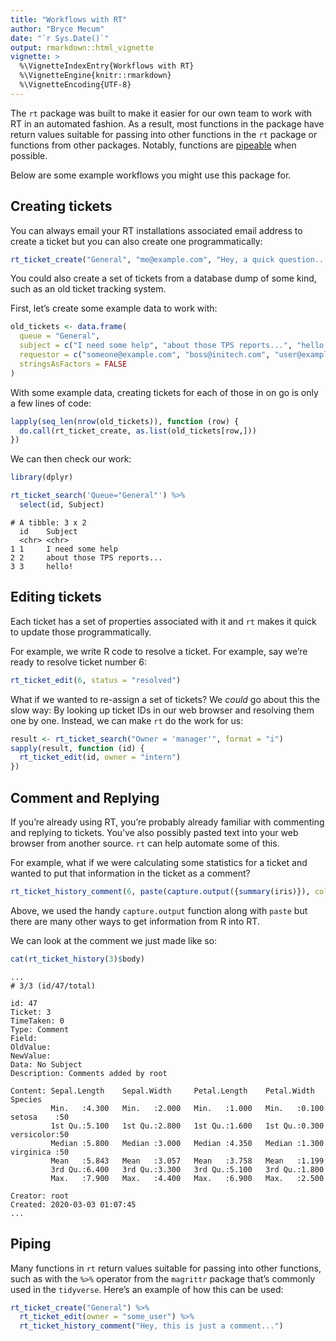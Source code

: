 ```yaml
---
title: "Workflows with RT"
author: "Bryce Mecum"
date: "`r Sys.Date()`"
output: rmarkdown::html_vignette
vignette: >
  %\VignetteIndexEntry{Workflows with RT}
  %\VignetteEngine{knitr::rmarkdown}
  %\VignetteEncoding{UTF-8}
---
```


The `rt` package was built to make it easier for our own team to work with RT in an automated fashion.
As a result, most functions in the package have return values suitable for passing into other functions in the `rt` package or functions from other packages.
Notably, functions are [pipeable](https://magrittr.tidyverse.org/reference/pipe.html) when possible.

Below are some example workflows you might use this package for.

## Creating tickets

You can always email your RT installations associated email address to create a ticket but you can also create one programmatically:

```r
rt_ticket_create("General", "me@example.com", "Hey, a quick question...")
```

You could also create a set of tickets from a database dump of some kind, such as an old ticket tracking system.

First, let's create some example data to work with:

```r
old_tickets <- data.frame(
  queue = "General",
  subject = c("I need some help", "about those TPS reports...", "hello!"),
  requestor = c("someone@example.com", "boss@initech.com", "user@example.com"),
  stringsAsFactors = FALSE
)
```

With some example data, creating tickets for each of those in on go is only a few lines of code:

```r
lapply(seq_len(nrow(old_tickets)), function (row) {
  do.call(rt_ticket_create, as.list(old_tickets[row,]))
})
```

We can then check our work:

```r
library(dplyr)

rt_ticket_search('Queue="General"') %>%
  select(id, Subject)
```

```
# A tibble: 3 x 2
  id    Subject
  <chr> <chr>
1 1     I need some help
2 2     about those TPS reports...
3 3     hello!
```
## Editing tickets

Each ticket has a set of properties associated with it and `rt` makes it quick to update those programmatically.

For example, we write R code to resolve a ticket.
For example, say we're ready to resolve ticket number 6:

```r
rt_ticket_edit(6, status = "resolved")
```

What if we wanted to re-assign a set of tickets?
We _could_ go about this the slow way: By looking up ticket IDs in our web browser and resolving them one by one.
Instead, we can make `rt` do the work for us:

```r
result <- rt_ticket_search("Owner = 'manager'", format = "i")
sapply(result, function (id) {
  rt_ticket_edit(id, owner = "intern")
})
```

## Comment and Replying

If you're already using RT, you're probably already familiar with commenting and replying to tickets.
You've also possibly pasted text into your web browser from another source.
`rt` can help automate some of this.

For example, what if we were calculating some statistics for a ticket and wanted to put that information in the ticket as a comment?

```r
rt_ticket_history_comment(6, paste(capture.output({summary(iris)}), collapse = "\n"))
```

Above, we used the handy `capture.output` function along with `paste` but there are many other ways to get information from R into RT.

We can look at the comment we just made like so:

```r
cat(rt_ticket_history(3)$body)
```

```
...
# 3/3 (id/47/total)

id: 47
Ticket: 3
TimeTaken: 0
Type: Comment
Field:
OldValue:
NewValue:
Data: No Subject
Description: Comments added by root

Content: Sepal.Length    Sepal.Width     Petal.Length    Petal.Width          Species
         Min.   :4.300   Min.   :2.000   Min.   :1.000   Min.   :0.100   setosa    :50
         1st Qu.:5.100   1st Qu.:2.800   1st Qu.:1.600   1st Qu.:0.300   versicolor:50
         Median :5.800   Median :3.000   Median :4.350   Median :1.300   virginica :50
         Mean   :5.843   Mean   :3.057   Mean   :3.758   Mean   :1.199
         3rd Qu.:6.400   3rd Qu.:3.300   3rd Qu.:5.100   3rd Qu.:1.800
         Max.   :7.900   Max.   :4.400   Max.   :6.900   Max.   :2.500

Creator: root
Created: 2020-03-03 01:07:45
...
```

## Piping

Many functions in `rt` return values suitable for passing into other functions, such as with the `%>%` operator from the `magrittr` package that's commonly used in the `tidyverse`.
Here's an example of how this can be used:

```r
rt_ticket_create("General") %>%
  rt_ticket_edit(owner = "some_user") %>%
  rt_ticket_history_comment("Hey, this is just a comment...")
```
